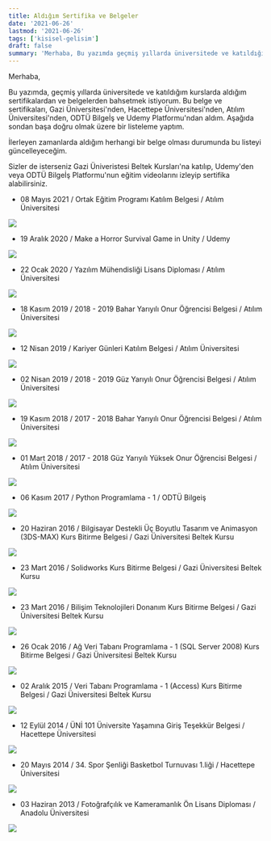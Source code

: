 ```yaml
---
title: Aldığım Sertifika ve Belgeler
date: '2021-06-26'
lastmod: '2021-06-26'
tags: ['kisisel-gelisim']
draft: false
summary: 'Merhaba, Bu yazımda geçmiş yıllarda üniversitede ve katıldığım kurslarda aldığım sertifikalardan ve belgelerden bahsetmek...'
---
```


Merhaba,

Bu yazımda, geçmiş yıllarda üniversitede ve katıldığım kurslarda aldığım sertifikalardan ve belgelerden bahsetmek istiyorum.
Bu belge ve sertifikaları, Gazi Üniversitesi'nden, Hacettepe Üniversitesi'nden, Atılım Üniversitesi'nden, ODTÜ Bilgeİş ve Udemy Platformu'ndan aldım.
Aşağıda sondan başa doğru olmak üzere bir listeleme yaptım.

İlerleyen zamanlarda aldığım herhangi bir belge olması durumunda bu listeyi güncelleyeceğim.

Sizler de isterseniz Gazi Üniveristesi Beltek Kursları'na katılıp, Udemy'den veya ODTÜ Bilgeİş Platformu'nun eğitim videolarını izleyip sertifika alabilirsiniz.

- 08 Mayıs 2021 / Ortak Eğitim Programı Katılım Belgesi / Atılım Üniversitesi
<Image src="/static/images/aldigim-sertifika-ve-belgeler/belge-17.jpg" width={800} height={512} />

- 19 Aralık 2020 / Make a Horror Survival Game in Unity / Udemy 
<Image src="/static/images/aldigim-sertifika-ve-belgeler/belge-16.jpg" width={800} height={512} />

- 22 Ocak 2020 / Yazılım Mühendisliği Lisans Diploması / Atılım Üniversitesi
<Image src="/static/images/aldigim-sertifika-ve-belgeler/belge-15.jpg" width={800} height={512} />

- 18 Kasım 2019 / 2018 - 2019 Bahar Yarıyılı Onur Öğrencisi Belgesi / Atılım Üniversitesi
<Image src="/static/images/aldigim-sertifika-ve-belgeler/belge-14.jpg" width={800} height={512} />

- 12 Nisan 2019 / Kariyer Günleri Katılım Belgesi / Atılım Üniversitesi
<Image src="/static/images/aldigim-sertifika-ve-belgeler/belge-13.jpg" width={800} height={512} />

- 02 Nisan 2019 / 2018 - 2019 Güz Yarıyılı Onur Öğrencisi Belgesi / Atılım Üniversitesi
<Image src="/static/images/aldigim-sertifika-ve-belgeler/belge-12.jpg" width={800} height={512} />

- 19 Kasım 2018 / 2017 - 2018 Bahar Yarıyılı Onur Öğrencisi Belgesi / Atılım Üniversitesi
<Image src="/static/images/aldigim-sertifika-ve-belgeler/belge-11.jpg" width={800} height={512} />

- 01 Mart 2018 / 2017 - 2018 Güz Yarıyılı Yüksek Onur Öğrencisi Belgesi / Atılım Üniversitesi
<Image src="/static/images/aldigim-sertifika-ve-belgeler/belge-10.jpg" width={800} height={512} />

- 06 Kasım 2017 / Python Programlama - 1 / ODTÜ Bilgeiş
<Image src="/static/images/aldigim-sertifika-ve-belgeler/belge-9.jpg" width={800} height={512} />

- 20 Haziran 2016 / Bilgisayar Destekli Üç Boyutlu Tasarım ve Animasyon (3DS-MAX) Kurs Bitirme Belgesi / Gazi Üniversitesi Beltek Kursu
<Image src="/static/images/aldigim-sertifika-ve-belgeler/belge-8.jpg" width={800} height={512} />

- 23 Mart 2016 / Solidworks Kurs Bitirme Belgesi / Gazi Üniversitesi Beltek Kursu
<Image src="/static/images/aldigim-sertifika-ve-belgeler/belge-7.jpg" width={800} height={512} />

- 23 Mart 2016 / Bilişim Teknolojileri Donanım Kurs Bitirme Belgesi / Gazi Üniversitesi Beltek Kursu
<Image src="/static/images/aldigim-sertifika-ve-belgeler/belge-6.jpg" width={800} height={512} />

- 26 Ocak 2016 / Ağ Veri Tabanı Programlama - 1 (SQL Server 2008) Kurs Bitirme Belgesi / Gazi Üniversitesi Beltek Kursu
<Image src="/static/images/aldigim-sertifika-ve-belgeler/belge-5.jpg" width={800} height={512} />

- 02 Aralık 2015 / Veri Tabanı Programlama - 1 (Access) Kurs Bitirme Belgesi / Gazi Üniversitesi Beltek Kursu
<Image src="/static/images/aldigim-sertifika-ve-belgeler/belge-4.jpg" width={800} height={512} />

- 12 Eylül 2014 / ÜNİ 101 Üniversite Yaşamına Giriş Teşekkür Belgesi / Hacettepe Üniversitesi
<Image src="/static/images/aldigim-sertifika-ve-belgeler/belge-3.jpg" width={800} height={512} />

- 20 Mayıs 2014 / 34. Spor Şenliği Basketbol Turnuvası 1.liği / Hacettepe Üniversitesi
<Image src="/static/images/aldigim-sertifika-ve-belgeler/belge-2.jpg" width={800} height={512} />

- 03 Haziran 2013 / Fotoğrafçılık ve Kameramanlık Ön Lisans Diploması / Anadolu Üniversitesi
<Image src="/static/images/aldigim-sertifika-ve-belgeler/belge-1.jpg" width={800} height={512} />
